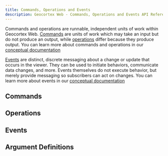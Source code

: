 ```yaml
---
title: Commands, Operations and Events
description: Geocortex Web - Commands, Operations and Events API Reference
---
```



Commands and operations are runnable, independent units of work within Geocortex Web. [Commands](#commands) are units of work which may take an input but do not produce an output, while [operations](#operations) differ because they produce output. You can learn more about commands and operations in our [conceptual documentation](concepts-commands-operations.mdx)

[Events](#events) are distinct, discrete messaging about a change or update that occurs in the viewer. They can be used to initiate behaviors, communicate data changes, and more. Events themselves do not execute behavior, but merely provide messaging so subscribers can act on changes. You can learn more about events in our [conceptual documentation](sdk-events-overview.mdx)

## Commands

<ViewerMessaging product="web" type="command" />

## Operations

<ViewerMessaging product="web" type="operation" />

## Events

<ViewerMessaging product="web" type="event" />

## Argument Definitions

<ViewerMessaging product="web" type="argument" />
